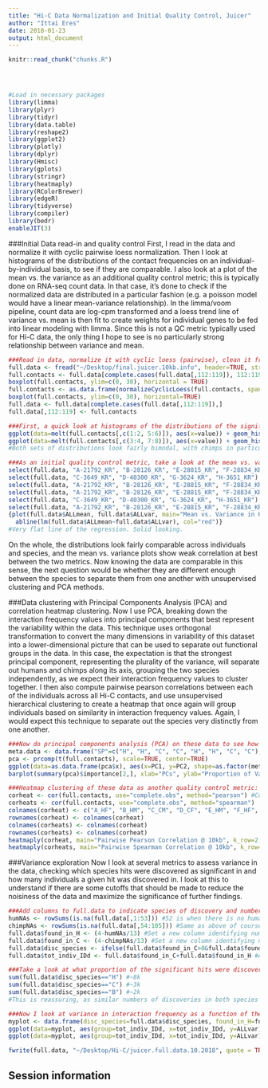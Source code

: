 ```yaml
---
title: "Hi-C Data Normalization and Initial Quality Control, Juicer"
author: "Ittai Eres"
date: 2018-01-23
output: html_document
---
```


<!-- The file analysis/chunks.R contains chunks that define default settings
shared across the workflowr files. -->
```r
knitr::read_chunk("chunks.R")
```

<!-- Update knitr chunk options -->
```r
```

<!-- Insert the date the file was last updated -->
```r
```

<!-- Insert the code version (Git commit SHA1) if Git repository exists and R
 package git2r is installed -->
```r
```

<!-- Add your analysis here -->

```r
#Load in necessary packages
library(limma)
library(plyr)
library(tidyr)
library(data.table)
library(reshape2)
library(ggplot2)
library(plotly)
library(dplyr)
library(Hmisc)
library(gplots)
library(stringr)
library(heatmaply)
library(RColorBrewer)
library(edgeR)
library(tidyverse)
library(compiler)
library(bedr)
enableJIT(3)
```

###Initial Data read-in and quality control
First, I read in the data and normalize it with cyclic pairwise loess normalization. Then I look at histograms of the distributions of the contact frequencies on an individual-by-individual basis, to see if they are comparable. I also look at a plot of the mean vs. the variance as an additional quality control metric; this is typically done on RNA-seq count data. In that case, it's done to check if the normalized data are distributed in a particular fashion (e.g. a poisson model would have a linear mean-variance relationship). In the limma/voom pipeline, count data are log-cpm transformed and a loess trend line of variance vs. mean is then fit to create weights for individual genes to be fed into linear modeling with limma. Since this is not a QC metric typically used for Hi-C data, the only thing I hope to see is no particularly strong relationship between variance and mean.
```r
###Read in data, normalize it with cyclic loess (pairwise), clean it from any rows that have missing values.
full.data <- fread("~/Desktop/final.juicer.10kb.info", header=TRUE, stringsAsFactors = FALSE, data.table=FALSE, showProgress = FALSE) #Start w/ roughly 13.6k hits here
full.contacts <- full.data[complete.cases(full.data[,112:119]), 112:119] #Reduces to 12.8k; lose ~700 hits that don't have full info.
boxplot(full.contacts, ylim=c(0, 30), horizontal = TRUE)
full.contacts <- as.data.frame(normalizeCyclicLoess(full.contacts, span=1/4, iterations=3, method="pairs"))
boxplot(full.contacts, ylim=c(0, 30), horizontal=TRUE)
full.data <- full.data[complete.cases(full.data[,112:119]),]
full.data[,112:119] <- full.contacts

###First, a quick look at histograms of the distributions of the significant Hi-C hits from homer, in both humans and chimps.
ggplot(data=melt(full.contacts[,c(1:2, 5:6)]), aes(x=value)) + geom_histogram(binwidth=0.01, aes(group=variable)) + facet_wrap(~as.factor(variable)) + ggtitle("Distributions of Juicer-Significant Hi-C Contacts, Humans") + xlab("Juicer KR-Normalized Interaction Frequency") + coord_cartesian(xlim=c(0, 5), ylim=c(0, 125)) #Human dist'ns
ggplot(data=melt(full.contacts[,c(3:4, 7:8)]), aes(x=value)) + geom_histogram(binwidth=0.01, aes(group=variable)) + facet_wrap(~as.factor(variable)) + ggtitle("Distributions of Homer-Significant Hi-C Contacts, Chimps") + xlab("Homer-Normalized Interaction Frequency") + coord_cartesian(xlim=c(0, 5), ylim=c(0, 125)) #Chimp Dist'ns
#Both sets of distributions look fairly bimodal, with chimps in particular showing a peak around 0.

###As an initial quality control metric, take a look at the mean vs. variance plot for the normalized data. Also go ahead and add on columns for mean frequencies and variances both within and across the species, while they're being calculated here anyway:
select(full.data, "A-21792_KR", "B-28126_KR", "E-28815_KR", "F-28834_KR") %>% apply(., 1, mean) -> full.data$Hmean
select(full.data, "C-3649_KR", "D-40300_KR", "G-3624_KR", "H-3651_KR") %>% apply(., 1, mean) -> full.data$Cmean
select(full.data, "A-21792_KR", "B-28126_KR", "E-28815_KR", "F-28834_KR", "C-3649_KR", "D-40300_KR", "G-3624_KR", "H-3651_KR") %>% apply(., 1, mean) -> full.data$ALLmean #Get means across species.
select(full.data, "A-21792_KR", "B-28126_KR", "E-28815_KR", "F-28834_KR") %>% apply(., 1, var) -> full.data$Hvar #Get human variances.
select(full.data, "C-3649_KR", "D-40300_KR", "G-3624_KR", "H-3651_KR") %>% apply(., 1, var) -> full.data$Cvar #Get chimp variances.
select(full.data, "A-21792_KR", "B-28126_KR", "E-28815_KR", "F-28834_KR", "C-3649_KR", "D-40300_KR", "G-3624_KR", "H-3651_KR") %>% apply(., 1, var) -> full.data$ALLvar #Get variance across species.
{plot(full.data$ALLmean, full.data$ALLvar, main="Mean vs. Variance in Homer-corrected contact frequency", xlab="Mean Hi-C Contact Frequency", ylab="Variance in Hi-C Contact Frequency")
  abline(lm(full.data$ALLmean~full.data$ALLvar), col="red")}
#Very flat line of the regression. Solid looking.
```
On the whole, the distributions look fairly comparable across individuals and species, and the mean vs. variance plots show weak correlation at best between the two metrics. Now knowing the data are comparable in this sense, the next question would be whether they are different enough between the species to separate them from one another with unsupervised clustering and PCA methods.

###Data clustering with Principal Components Analysis (PCA) and correlation heatmap clustering.
Now I use PCA, breaking down the interaction frequency values into principal components that best represent the variability within the data. This technique uses orthogonal transformation to convert the many dimensions in variability of this dataset into a lower-dimensional picture that can be used to separate out functional groups in the data. In this case, the expectation is that the strongest principal component, representing the plurality of the variance, will separate out humans and chimps along its axis, grouping the two species independently, as we expect their interaction frequency values to cluster together. I then also compute pairwise pearson correlations between each of the individuals across all Hi-C contacts, and use unsupervised hierarchical clustering to create a heatmap that once again will group individuals based on similarity in interaction frequency values. Again, I would expect this technique to separate out the species very distinctly from one another.
```r
###Now do principal components analysis (PCA) on these data to see how they separate:
meta.data <- data.frame("SP"=c("H", "H", "C", "C", "H", "H", "C", "C"), "SX"=c("F", "M", "M", "F", "M", "F", "M", "F"), "Batch"=c(1, 1, 1, 1, 2, 2, 2, 2)) #need the metadata first to make this interesting; obtain this information from my study design
pca <- prcomp(t(full.contacts), scale=TRUE, center=TRUE)
ggplot(data=as.data.frame(pca$x), aes(x=PC1, y=PC2, shape=as.factor(meta.data$SP), color=as.factor(meta.data$Batch), size=2)) + geom_point() +labs(title="PCA on normalized Hi-C Contact Frequency") + guides(color=guide_legend(order=1), size=FALSE, shape=guide_legend(order=2)) + xlab(paste("PC1 (", 100*summary(pca)$importance[2,1], "% of variance)")) + ylab((paste("PC2 (", 100*summary(pca)$importance[2,2], "% of variance)"))) + labs(color="Batch", shape="Species") + scale_shape_manual(labels=c("Chimp", "Human"), values=c(16, 17)) #PCA shows the species separating nicely along PC1, which explains the highest proportion of the variance (as seen from scree plot below). This is nice and suggests that there ARE true differences in the data between species we are likely to detect here. None of the other PCs correlate with the number of PE reads, the tags per base pair statistic, or the fraction of interchromosomal reads, all from the homer output (not shown).
barplot(summary(pca)$importance[2,], xlab="PCs", ylab="Proportion of Variance Explained", main="PCA on normalized Hi-C contact frequency") #Scree plot showing all the PCs and the proportion of the variance they explain.

###Heatmap clustering of these data as another quality control metric:
corheat <- cor(full.contacts, use="complete.obs", method="pearson") #Corheat for the full data set, and heatmap. Pearson clusters poorly.
corheats <- cor(full.contacts, use="complete.obs", method="spearman")
colnames(corheat) <- c("A_HF", "B_HM", "C_CM", "D_CF", "E_HM", "F_HF", "G_CM", "H_CF")
rownames(corheat) <- colnames(corheat)
colnames(corheats) <- colnames(corheat)
rownames(corheats) <- colnames(corheat)
heatmaply(corheat, main="Pairwise Pearson Correlation @ 10kb", k_row=2, k_col=2, symm=TRUE, margins=c(50, 50, 30, 30)) #Clusters poorly.
heatmaply(corheats, main="Pairwise Spearman Correlation @ 10kb", k_row=2, k_col=2, symm=TRUE, margins=c(50, 50, 30, 30)) #Clusters well!
```

###Variance exploration
Now I look at several metrics to assess variance in the data, checking which species hits were discovered as significant in and how many individuals a given hit was discovered in. I look at this to understand if there are some cutoffs that should be made to reduce the noisiness of the data and maximize the significance of further findings.
```r
###Add columns to full.data to indicate species of discovery and number of individuals discovered in. These pieces of information are good to know about each of the hits generally, but can also be used to make decisions about filtering out certain classes of hits if variance is associated with any of these metrics.  
humNAs <- rowSums(is.na(full.data[,1:53])) #52 is when there is no human info. 13 NAs per individual.
chimpNAs <- rowSums(is.na(full.data[,54:105])) #Same as above of course.
full.data$found_in_H <- (4-humNAs/13) #Set a new column identifying number of humans hit was found in
full.data$found_in_C <- (4-chimpNAs/13) #Set a new column identifying number of chimps hit was found in
full.data$disc_species <- ifelse(full.data$found_in_C>0&full.data$found_in_H>0, "B", ifelse(full.data$found_in_C==0, "H", "C")) #Set a column identifying which species (H, C, or Both) the hit in question was identified in. Works with nested ifelses.
full.data$tot_indiv_IDd <- full.data$found_in_C+full.data$found_in_H #Add a column specifying total number of individuals homer found the significant hit in.

###Take a look at what proportion of the significant hits were discovered in either of the species (or both of them).
sum(full.data$disc_species=="H") #~8k
sum(full.data$disc_species=="C") #~3k
sum(full.data$disc_species=="B") #~2k
#This is reassuring, as similar numbers of discoveries in both species suggests comparable power for detection.

###Now I look at variance in interaction frequency as a function of the number of individuals in which a pair was independently called as significant. Essentially, I'm checking here to see if there is some kind of cutoff I should make for the significant hits--i.e., if the variance looks to drop off significantly after a hit is discovered in at least 2 individuals, this suggests possibly filtering out any hit only discovered in 1 individual.
myplot <- data.frame(disc_species=full.data$disc_species, found_in_H=full.data$found_in_H, found_in_C=full.data$found_in_C, tot_indiv_IDd=full.data$tot_indiv_IDd, Hvar=full.data$Hvar, Cvar=full.data$Cvar, ALLvar=full.data$ALLvar)
ggplot(data=myplot, aes(group=tot_indiv_IDd, x=tot_indiv_IDd, y=ALLvar)) + geom_boxplot() + ggtitle("Number of Individuals a Hi-C Hit is Discovered in vs. Variance") + xlab("# Individuals where Hi-C contact called significant") + ylab("Variance in Interaction Frequency") + coord_cartesian(ylim=c(0, 10))
ggplot(data=myplot, aes(group=tot_indiv_IDd, x=tot_indiv_IDd, y=ALLvar)) + geom_boxplot() + scale_y_continuous(limits=c(0, 1)) + ggtitle("Number of Individuals a Hi-C Hit is Discovered in vs. Variance") + xlab("# Individuals where Hi-C contact called significant") + ylab("Variance in Interaction Frequency")

fwrite(full.data, "~/Desktop/Hi-C/juicer.full.data.10.2018", quote = TRUE, sep = "\t", row.names = FALSE, col.names = TRUE, na="NA", showProgress = FALSE)
```

## Session information

<!-- Insert the session information into the document -->
```r
```
